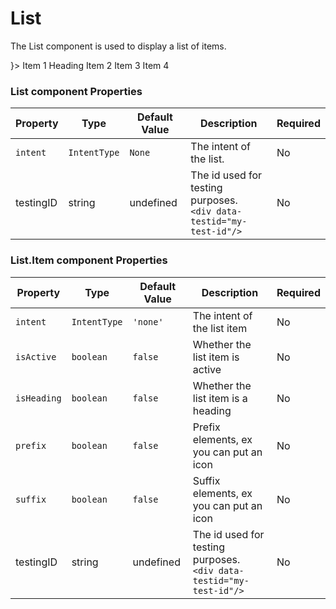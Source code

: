 

<Meta title="Components/List" component={List}/>

# List

The List component is used to display a list of items.

<Canvas>
    <List>
        <List.Item key="1" prefix={<Icon name="BsPower" />}>
            Item 1
        </List.Item>
        <List.Item key="1" isHeading>
            Heading
        </List.Item>
        <List.Item key="1">
            Item 2
        </List.Item>
        <List.Item key="1">
            Item 3
        </List.Item>
        <List.Item key="1">
            Item 4
        </List.Item>
    </List>
</Canvas>

### List component Properties

|Property|Type|Default Value|Description|Required|
|---|---|---|---|---|
|`intent`|`IntentType`|`None`|The intent of the list.|No|
|testingID| string | undefined | The id used for testing purposes.<br/>`<div data-testid="my-test-id"/>` |No|


### List.Item component Properties

|Property|Type|Default Value|Description|Required|
|---|---|---|---|---|
|`intent`|`IntentType`|`'none'`|The intent of the list item|No|
|`isActive`|`boolean`|`false`|Whether the list item is active|No|
|`isHeading`|`boolean`|`false`|Whether the list item is a heading|No|
|`prefix`|`boolean`|`false`|Prefix elements, ex you can put an icon|No|
|`suffix`|`boolean`|`false`|Suffix elements, ex you can put an icon|No|
|testingID| string | undefined | The id used for testing purposes.<br/>`<div data-testid="my-test-id"/>` |No|

